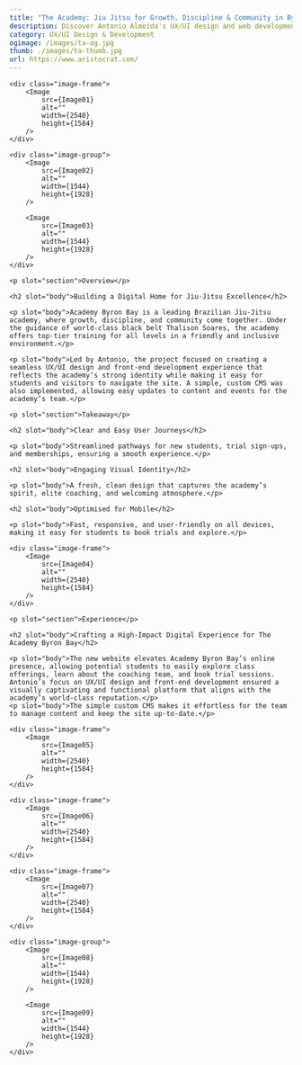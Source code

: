 ```yaml
---
title: "The Academy: Jiu Jitsu for Growth, Discipline & Community in Byron Bay, Australia"
description: Discover Antonio Almeida's UX/UI design and web development for Academy Byron Bay, enhancing the online experience for Brazilian Jiu-Jitsu enthusiasts.
category: UX/UI Design & Development
ogimage: /images/ta-og.jpg
thumb: ./images/ta-thumb.jpg
url: https://www.aristocrat.com/
---
```




<div class="wrapper image-wrapper">

    <div class="image-frame">
        <Image  
            src={Image01}
            alt="" 
            width={2540}
            height={1584}
        />
    </div>

    <div class="image-group">
        <Image 
            src={Image02}
            alt="" 
            width={1544}
            height={1928}
        />

        <Image 
            src={Image03}
            alt="" 
            width={1544}
            height={1928}
        />
    </div>
</div>


<Hgroup sectionId="overview">			
    
    <p slot="section">Overview</p>
    
    <h2 slot="body">Building a Digital Home for Jiu-Jitsu Excellence</h2>			
    
    <p slot="body">Academy Byron Bay is a leading Brazilian Jiu-Jitsu academy, where growth, discipline, and community come together. Under the guidance of world-class black belt Thalison Soares, the academy offers top-tier training for all levels in a friendly and inclusive environment.</p>
    
    <p slot="body">Led by Antonio, the project focused on creating a seamless UX/UI design and front-end development experience that reflects the academy’s strong identity while making it easy for students and visitors to navigate the site. A simple, custom CMS was also implemented, allowing easy updates to content and events for the academy’s team.</p>

</Hgroup>


<ImageParallax imageUrl="/images/ta-parallax.jpg" />  


<Hgroup sectionId="takeaways">			

    <p slot="section">Takeaway</p>
    
    <h2 slot="body">Clear and Easy User Journeys</h2>
    
    <p slot="body">Streamlined pathways for new students, trial sign-ups, and memberships, ensuring a smooth experience.</p>
    
    <h2 slot="body">Engaging Visual Identity</h2>
    
    <p slot="body">A fresh, clean design that captures the academy’s spirit, elite coaching, and welcoming atmosphere.</p>
    
    <h2 slot="body">Optimised for Mobile</h2>
    
    <p slot="body">Fast, responsive, and user-friendly on all devices, making it easy for students to book trials and explore.</p>

</Hgroup> 


<div class="wrapper image-wrapper">

    <div class="image-frame">
        <Image  
            src={Image04}
            alt="" 
            width={2540}
            height={1584}
        />
    </div>
    
</div>


<Hgroup sectionId="experience">			
    
    <p slot="section">Experience</p>
    
    <h2 slot="body">Crafting a High-Impact Digital Experience for The Academy Byron Bay</h2>

    <p slot="body">The new website elevates Academy Byron Bay’s online presence, allowing potential students to easily explore class offerings, learn about the coaching team, and book trial sessions. Antonio’s focus on UX/UI design and front-end development ensured a visually captivating and functional platform that aligns with the academy’s world-class reputation.</p>
    <p slot="body">The simple custom CMS makes it effortless for the team to manage content and keep the site up-to-date.</p>
</Hgroup> 


<div class="wrapper image-wrapper">

    <div class="image-frame">
        <Image  
            src={Image05}
            alt="" 
            width={2540}
            height={1584}
        />
    </div>

    <div class="image-frame">
        <Image  
            src={Image06}
            alt="" 
            width={2540}
            height={1584}
        />
    </div>

    <div class="image-frame">
        <Image  
            src={Image07}
            alt="" 
            width={2540}
            height={1584}
        />
    </div>

    <div class="image-group">
        <Image 
            src={Image08}
            alt="" 
            width={1544}
            height={1928}
        />

        <Image 
            src={Image09}
            alt="" 
            width={1544}
            height={1928}
        />
    </div>
</div>